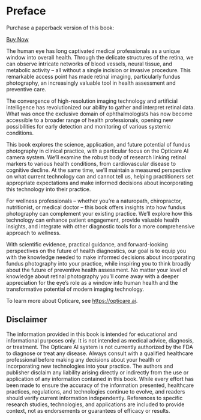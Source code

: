 # Preface {.unnumbered}


::: {.content-visible when-format="html"}

::: {.callout-note title="Buy on Amazon"}

Purchase a paperback version of this book:

[Buy Now](https://amzn.to/41LfAFX)
:::

:::


The human eye has long captivated medical professionals as a unique window into overall health. Through the delicate structures of the retina, we can observe intricate networks of blood vessels, neural tissue, and metabolic activity – all without a single incision or invasive procedure. This remarkable access point has made retinal imaging, particularly fundus photography, an increasingly valuable tool in health assessment and preventive care.

The convergence of high-resolution imaging technology and artificial intelligence has revolutionized our ability to gather and interpret retinal data. What was once the exclusive domain of ophthalmologists has now become accessible to a broader range of health professionals, opening new possibilities for early detection and monitoring of various systemic conditions.

This book explores the science, application, and future potential of fundus photography in clinical practice, with a particular focus on the Opticare AI camera system. We'll examine the robust body of research linking retinal markers to various health conditions, from cardiovascular disease to cognitive decline. At the same time, we'll maintain a measured perspective on what current technology can and cannot tell us, helping practitioners set appropriate expectations and make informed decisions about incorporating this technology into their practice.

For wellness professionals – whether you're a naturopath, chiropractor, nutritionist, or medical doctor – this book offers insights into how fundus photography can complement your existing practice. We'll explore how this technology can enhance patient engagement, provide valuable health insights, and integrate with other diagnostic tools for a more comprehensive approach to wellness.

With scientific evidence, practical guidance, and forward-looking perspectives on the future of health diagnostics, our  goal is to equip you with the knowledge needed to make informed decisions about incorporating fundus photography into your practice, while inspiring you to think broadly about the future of preventive health assessment. No matter your level of knowledge about retinal photography you'll come away with a deeper appreciation for the eye's role as a window into human health and the transformative potential of modern imaging technology.


To learn more about Opticare, see  <https://opticare.ai>.

\pagebreak

::: {.callout-caution}
## Disclaimer

The information provided in this book is intended for educational and informational purposes only. It is not intended as medical advice, diagnosis, or treatment. The Opticare AI system is not currently authorized by the FDA to diagnose or treat any disease. Always consult with a qualified healthcare professional before making any decisions about your health or incorporating new technologies into your practice. The authors and publisher disclaim any liability arising directly or indirectly from the use or application of any information contained in this book. While every effort has been made to ensure the accuracy of the information presented, healthcare practices, regulations, and technologies continue to evolve, and readers should verify current information independently. References to specific research studies, technologies, and applications are included to provide context, not as endorsements or guarantees of efficacy or results.
:::
